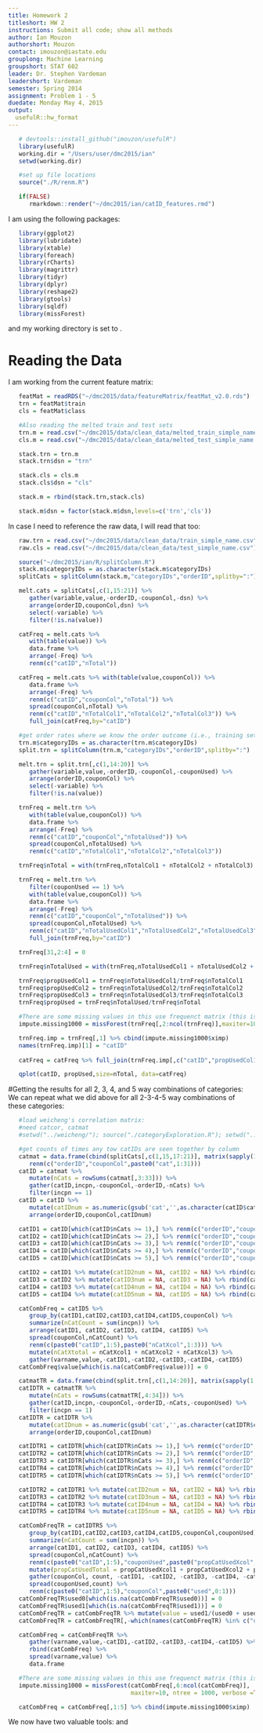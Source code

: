 ```yaml
---
title: Homework 2
titleshort: HW 2
instructions: Submit all code; show all methods
author: Ian Mouzon
authorshort: Mouzon
contact: imouzon@iastate.edu
grouplong: Machine Learning
groupshort: STAT 602
leader: Dr. Stephen Vardeman
leadershort: Vardeman
semester: Spring 2014
assignment: Problem 1 - 5
duedate: Monday May 4, 2015
output:
  usefulR::hw_format
---
```

<!--- # (R code (No Results in Document))-->
```r
   # devtools::install_github("imouzon/usefulR")
   library(usefulR)
   working.dir = "/Users/user/dmc2015/ian"
   setwd(working.dir)

   #set up file locations
   source("./R/renm.R")

   if(FALSE)
      rmarkdown::render("~/dmc2015/ian/catID_features.rmd")
```

I am using the following packages:
<!--- # (R code (No Results in Document))-->
```r
   library(ggplot2)
   library(lubridate)
   library(xtable)
   library(foreach)
   library(rCharts)
   library(magrittr)
   library(tidyr)
   library(dplyr)
   library(reshape2)
   library(gtools)
   library(sqldf)
   library(missForest)
```
and my working directory is set to \verb!dmc2015/ian!.

# Reading the Data
I am working from the current feature matrix:
<!---  readFeatMat: R code (Code in Document) -->
```r
   featMat = readRDS("~/dmc2015/data/featureMatrix/featMat_v2.0.rds")
   trn = featMat$train
   cls = featMat$class

   #Also reading the melted train and test sets
   trn.m = read.csv("~/dmc2015/data/clean_data/melted_train_simple_name.csv")
   cls.m = read.csv("~/dmc2015/data/clean_data/melted_test_simple_name.csv")

   stack.trn = trn.m
   stack.trn$dsn = "trn"

   stack.cls = cls.m
   stack.cls$dsn = "cls"

   stack.m = rbind(stack.trn,stack.cls)

   stack.m$dsn = factor(stack.m$dsn,levels=c('trn','cls'))
```

In case I need to reference the raw data, I will read that too:
<!---  readRaw: R code (Code in Document) -->
```r
   raw.trn = read.csv("~/dmc2015/data/clean_data/train_simple_name.csv")
   raw.cls = read.csv("~/dmc2015/data/clean_data/test_simple_name.csv")
```

<!--- (splitcols: R code (No Results in Document))-->
```r
   source("~/dmc2015/ian/R/splitColumn.R")
   stack.m$categoryIDs = as.character(stack.m$categoryIDs)
   splitCats = splitColumn(stack.m,"categoryIDs","orderID",splitby=":")

   melt.cats = splitCats[,c(1,15:21)] %>% 
      gather(variable,value,-orderID,-couponCol,-dsn) %>% 
      arrange(orderID,couponCol,dsn) %>%
      select(-variable) %>%
      filter(!is.na(value)) 

   catFreq = melt.cats %>% 
      with(table(value)) %>% 
      data.frame %>% 
      arrange(-Freq) %>% 
      renm(c("catID","nTotal"))

   catFreq = melt.cats %>% with(table(value,couponCol)) %>% 
      data.frame %>% 
      arrange(-Freq) %>% 
      renm(c("catID","couponCol","nTotal")) %>%
      spread(couponCol,nTotal) %>%
      renm(c("catID","nTotalCol1","nTotalCol2","nTotalCol3")) %>%
      full_join(catFreq,by="catID")

   #get order rates where we know the order outcome (i.e., training set)
   trn.m$categoryIDs = as.character(trn.m$categoryIDs)
   split.trn = splitColumn(trn.m,"categoryIDs","orderID",splitby=":")

   melt.trn = split.trn[,c(1,14:20)] %>% 
      gather(variable,value,-orderID,-couponCol,-couponUsed) %>% 
      arrange(orderID,couponCol) %>% 
      select(-variable) %>% 
      filter(!is.na(value))

   trnFreq = melt.trn %>% 
      with(table(value,couponCol)) %>% 
      data.frame %>% 
      arrange(-Freq) %>% 
      renm(c("catID","couponCol","nTotalUsed")) %>%
      spread(couponCol,nTotalUsed) %>%
      renm(c("catID","nTotalCol1","nTotalCol2","nTotalCol3"))

   trnFreq$nTotal = with(trnFreq,nTotalCol1 + nTotalCol2 + nTotalCol3)

   trnFreq = melt.trn %>% 
      filter(couponUsed == 1) %>% 
      with(table(value,couponCol)) %>% 
      data.frame %>% 
      arrange(-Freq) %>% 
      renm(c("catID","couponCol","nTotalUsed")) %>%
      spread(couponCol,nTotalUsed) %>%
      renm(c("catID","nTotalUsedCol1","nTotalUsedCol2","nTotalUsedCol3")) %>%
      full_join(trnFreq,by="catID")

   trnFreq[31,2:4] = 0

   trnFreq$nTotalUsed = with(trnFreq,nTotalUsedCol1 + nTotalUsedCol2 + nTotalUsedCol3)

   trnFreq$propUsedCol1 = trnFreq$nTotalUsedCol1/trnFreq$nTotalCol1
   trnFreq$propUsedCol2 = trnFreq$nTotalUsedCol2/trnFreq$nTotalCol2
   trnFreq$propUsedCol3 = trnFreq$nTotalUsedCol3/trnFreq$nTotalCol3
   trnFreq$propUsed = trnFreq$nTotalUsed/trnFreq$nTotal

   #There are some missing values in this use frequenct matrix (this is to be expected) I can impute the values using missForest
   impute.missing1000 = missForest(trnFreq[,2:ncol(trnFreq)],maxiter=10, ntree = 1000, verbose =TRUE, mtry = 5, replace = TRUE)

   trnFreq.imp = trnFreq[,1] %>% cbind(impute.missing1000$ximp)
   names(trnFreq.imp)[1] = "catID"
   
   catFreq = catFreq %>% full_join(trnFreq.imp[,c("catID","propUsedCol1","propUsedCol2","propUsedCol3","propUsed")],by="catID")  %>% arrange(catID)

   qplot(catID, propUsed,size=nTotal, data=catFreq)
```
#Getting the results for all 2, 3, 4, and 5 way combinations of categories:
We can repeat what we did above for all 2-3-4-5 way combinations of these categories:
```r
   #load weicheng's correlation matrix:
   #need catcor, catmat
   #setwd("../weicheng/"); source("./categoryExploration.R"); setwd("../ian/");

   #get counts of times any tow catIDs are seen together by column
   catmat = data.frame(cbind(splitCats[,c(1,15,17:21)], matrix(sapply(1:nrow(splitCats), function(i) as.numeric(paste0("cat",1:31) %in% splitCats[i,17:21])),byrow=TRUE,nrow=nrow(splitCats))))[,-(3:7)] %>% 
      renm(c("orderID","couponCol",paste0("cat",1:31))) 
   catID = catmat %>%  
      mutate(nCats = rowSums(catmat[,3:33])) %>%
      gather(catID,incpn,-couponCol,-orderID,-nCats) %>% 
      filter(incpn == 1) 
   catID = catID %>% 
      mutate(catIDnum = as.numeric(gsub('cat','',as.character(catID$catID)))) %>% 
      arrange(orderID,couponCol,catIDnum)

   catID1 = catID[which(catID$nCats >= 1),] %>% renm(c("orderID","couponCol","nCats","catID1","incpn","catID1num"))
   catID2 = catID[which(catID$nCats >= 2),] %>% renm(c("orderID","couponCol","nCats","catID2","incpn","catID2num")) %>% left_join(catID1[which(catID1$nCats > 1),],by=c("orderID","couponCol","nCats","incpn")) %>% filter(catID1num < catID2num)
   catID3 = catID[which(catID$nCats >= 3),] %>% renm(c("orderID","couponCol","nCats","catID3","incpn","catID3num")) %>% left_join(catID2[which(catID2$nCats > 2),],by=c("orderID","couponCol","nCats","incpn")) %>% filter(catID2num < catID3num)
   catID4 = catID[which(catID$nCats >= 4),] %>% renm(c("orderID","couponCol","nCats","catID4","incpn","catID4num")) %>% left_join(catID3[which(catID3$nCats > 3),],by=c("orderID","couponCol","nCats","incpn")) %>% filter(catID3num < catID4num)
   catID5 = catID[which(catID$nCats >= 5),] %>% renm(c("orderID","couponCol","nCats","catID5","incpn","catID5num")) %>% left_join(catID4[which(catID4$nCats > 4),],by=c("orderID","couponCol","nCats","incpn")) %>% filter(catID4num < catID5num) 

   catID2 = catID1 %>% mutate(catID2num = NA, catID2 = NA) %>% rbind(catID2)
   catID3 = catID2 %>% mutate(catID3num = NA, catID3 = NA) %>% rbind(catID3)
   catID4 = catID3 %>% mutate(catID4num = NA, catID4 = NA) %>% rbind(catID4)
   catID5 = catID4 %>% mutate(catID5num = NA, catID5 = NA) %>% rbind(catID5) %>% arrange(orderID,couponCol,catID5num,catID4num,catID3num,catID2num,catID1num)

   catCombFreq = catID5 %>% 
      group_by(catID1,catID2,catID3,catID4,catID5,couponCol) %>% 
      summarize(nCatCount = sum(incpn)) %>% 
      arrange(catID1, catID2, catID3, catID4, catID5) %>% 
      spread(couponCol,nCatCount) %>% 
      renm(c(paste0("catID",1:5),paste0("nCatXcol",1:3))) %>% 
      mutate(nCatXtotal = nCatXcol1 + nCatXcol2 + nCatXcol3) %>%
      gather(varname,value,-catID1,-catID2,-catID3,-catID4,-catID5)
   catCombFreq$value[which(is.na(catCombFreq$value))] = 0
```

```r
   catmatTR = data.frame(cbind(split.trn[,c(1,14:20)], matrix(sapply(1:nrow(split.trn), function(i) as.numeric(paste0("cat",1:31) %in% split.trn[i,16:20])),byrow=TRUE,nrow=nrow(split.trn))))[,-(4:8)] %>% renm(c("orderID","couponUsed","couponCol",paste0("cat",1:31))) 
   catIDTR = catmatTR %>%  
      mutate(nCats = rowSums(catmatTR[,4:34])) %>%
      gather(catID,incpn,-couponCol,-orderID,-nCats,-couponUsed) %>% 
      filter(incpn == 1) 
   catIDTR = catIDTR %>% 
      mutate(catIDnum = as.numeric(gsub('cat','',as.character(catIDTR$catID)))) %>% 
      arrange(orderID,couponCol,catIDnum)

   catIDTR1 = catIDTR[which(catIDTR$nCats >= 1),] %>% renm(c("orderID","couponUsed","couponCol","nCats","catID1","incpn","catID1num"))
   catIDTR2 = catIDTR[which(catIDTR$nCats >= 2),] %>% renm(c("orderID","couponUsed","couponCol","nCats","catID2","incpn","catID2num")) %>% left_join(catIDTR1[which(catIDTR1$nCats > 1),],by=c("orderID","couponUsed","couponCol","nCats","incpn")) %>% filter(catID1num < catID2num)
   catIDTR3 = catIDTR[which(catIDTR$nCats >= 3),] %>% renm(c("orderID","couponUsed","couponCol","nCats","catID3","incpn","catID3num")) %>% left_join(catIDTR2[which(catIDTR2$nCats > 2),],by=c("orderID","couponUsed","couponCol","nCats","incpn")) %>% filter(catID2num < catID3num)
   catIDTR4 = catIDTR[which(catIDTR$nCats >= 4),] %>% renm(c("orderID","couponUsed","couponCol","nCats","catID4","incpn","catID4num")) %>% left_join(catIDTR3[which(catIDTR3$nCats > 3),],by=c("orderID","couponUsed","couponCol","nCats","incpn")) %>% filter(catID3num < catID4num)
   catIDTR5 = catIDTR[which(catIDTR$nCats >= 5),] %>% renm(c("orderID","couponUsed","couponCol","nCats","catID5","incpn","catID5num")) %>% left_join(catIDTR4[which(catIDTR4$nCats > 4),],by=c("orderID","couponUsed","couponCol","nCats","incpn")) %>% filter(catID4num < catID5num) 

   catIDTR2 = catIDTR1 %>% mutate(catID2num = NA, catID2 = NA) %>% rbind(catIDTR2)
   catIDTR3 = catIDTR2 %>% mutate(catID3num = NA, catID3 = NA) %>% rbind(catIDTR3)
   catIDTR4 = catIDTR3 %>% mutate(catID4num = NA, catID4 = NA) %>% rbind(catIDTR4)
   catIDTR5 = catIDTR4 %>% mutate(catID5num = NA, catID5 = NA) %>% rbind(catIDTR5) %>% arrange(orderID,couponCol,catID5num,catID4num,catID3num,catID2num,catID1num)

   catCombFreqTR = catIDTR5 %>% 
      group_by(catID1,catID2,catID3,catID4,catID5,couponCol,couponUsed) %>% 
      summarize(nCatCount = sum(incpn)) %>% 
      arrange(catID1, catID2, catID3, catID4, catID5) %>% 
      spread(couponCol,nCatCount) %>% 
      renm(c(paste0("catID",1:5),"couponUsed",paste0("propCatUsedXcol",1:3))) %>% 
      mutate(propCatUsedTotal = propCatUsedXcol1 + propCatUsedXcol2 + propCatUsedXcol3) %>%
      gather(couponCol, count, -catID1, -catID2, -catID3, -catID4, -catID5, -couponUsed) %>%
      spread(couponUsed,count) %>%
      renm(c(paste0("catID",1:5),"couponCol",paste0("used",0:1))) 
   catCombFreqTR$used0[which(is.na(catCombFreqTR$used0))] = 0
   catCombFreqTR$used1[which(is.na(catCombFreqTR$used1))] = 0
   catCombFreqTR = catCombFreqTR %>% mutate(value = used1/(used0 + used1)) 
   catCombFreqTR = catCombFreqTR[,-which(names(catCombFreqTR) %in% c("used0","used1"))] %>% spread(couponCol,value)

   catCombFreq = catCombFreqTR %>% 
      gather(varname,value,-catID1,-catID2,-catID3,-catID4,-catID5) %>% 
      rbind(catCombFreq) %>% 
      spread(varname,value) %>% 
      data.frame

   #There are some missing values in this use frequenct matrix (this is to be expected) I can impute the values using missForest
   impute.missing1000 = missForest(catCombFreq[,6:ncol(catCombFreq)],
                                   maxiter=10, ntree = 1000, verbose =TRUE, mtry = 5, replace = TRUE)

   catCombFreq = catCombFreq[,1:5] %>% cbind(impute.missing1000$ximp)
```
We now have two valuable tools: \verb!catFreq! and \verb!catCombFreq!
<!---
```r
#   names(cntsXcat)
#   Xtest = data.frame(matrix(c(1,rep(0,30)),1,31))
#   names(Xtest) = names(catmat)[6:36]
#   extend.columns(Xtest, dcnts)
#   catFreq
#
#   pcorrmat = cor(catmat[,6:36])
#
#   #get counts of times any two catIDs are seen together
#   countMat = matrix(0,3*31,32)
#   for(i in 1:3){
#      for(j in 1:31){ 
#         for (k in (j+1):31){ 
#            row.j = (i-1)*31 + j
#            countMat[row.j,k] = sum(catmat[which(catmat[,32] == i),j]*catmat[which(catmat[,32] == i),k]) 
#         } 
#         countMat[row.j,32] = i
#      }
#   }
#
#   countData = as.data.frame(countMat)
#   names(countData) = c(paste0("cat",1:31),'couponCol')
#   countData$cols = rep(names(countData)[1:31],3)
#
#   countData = countData %>% 
#      gather(catID2,prop,-cols,-couponCol) %>%  
#      arrange(cols,catID2) %>% 
#      renm(c("couponCol","catID1","catID2","nTotal")) %>% 
#      unique %>% 
#      spread(couponCol,nTotal) %>%
#      renm(c("catID1","catID2","nTotalCol1","nTotalCol2","nTotalCol3"))
```
We now have a matrix identifying correlation between two categories and the number of times they occur.

We can get correlation matrix and count matrix for when coupons are being used as well:
```r
#   #get counts of times any tow catIDs are seen together IN THE TRAINING SET
#   catmatTR = matrix(0,nrow(split.trn),32)
#   for(i in 1:nrow(catmatTR)){
#      catmatTR[i,1:31] = as.numeric(paste0("cat",1:31) %in% split.trn[i,16:20])
#      catmatTR[i,32] = split.trn$couponCol[i]
#   }
#
#   pcorrmatTR = cor(catmatTR[,1:31])
#
#   #get counts of times any tow catIDs are seen together IN THE TRAINING SET
#   countMatTR = matrix(0,3*31,32)
#   for(i in 1:3){
#      for(j in 1:31){ 
#         for (k in (j+1):31){ 
#            row.j = (i-1)*31 + j
#            countMatTR[row.j,k] = sum(catmatTR[which(catmatTR[,32] == i),j]*catmatTR[which(catmatTR[,32] == i),k]) 
#         } 
#         countMatTR[row.j,32] = i
#      }
#   }
#
#   countDataTR = as.data.frame(countMatTR)
#   names(countDataTR) = c(paste0("cat",1:31),'couponCol')
#   countDataTR$cols = rep(names(countDataTR)[1:31],3)
#
#   countDataTR = countDataTR %>% 
#      gather(catID2,prop,-cols,-couponCol) %>%  
#      arrange(cols,catID2) %>% 
#      renm(c("couponCol","catID1","catID2","nTotal")) %>% 
#      unique %>% 
#      spread(couponCol,nTotal) %>%
#      renm(c("catID1","catID2","nTotalCol1","nTotalCol2","nTotalCol3"))
#
#
#   #do the same for when coupons are used
#   splitCatsUsedTR = split.trn[which(split.trn$couponUsed == 1),]
#
#   #get counts of times any tow catIDs are seen together IN THE UsedTRAINING SET
#   catmatUsedTR = matrix(0,nrow(splitCatsUsedTR),32)
#   for(i in 1:nrow(catmatUsedTR)){
#      catmatUsedTR[i,1:31] = as.numeric(paste0("cat",1:31) %in% splitCatsUsedTR[i,16:20])
#      catmatUsedTR[i,32] = splitCatsUsedTR$couponCol[i]
#   }
#
#   pcorrmatUsedTR = cor(catmatUsedTR[,1:31])
#
#   #get counts of times any tow catIDs are seen together IN THE UsedTRAINING SET
#   countMatUsedTR = matrix(0,3*31,32)
#   for(i in 1:3){
#      for(j in 1:31){ 
#         for (k in (j+1):31){ 
#            row.j = (i-1)*31 + j
#            countMatUsedTR[row.j,k] = sum(catmatUsedTR[which(catmatUsedTR[,32] == i),j]*catmatUsedTR[which(catmatUsedTR[,32] == i),k]) 
#         } 
#         countMatUsedTR[row.j,32] = i
#      }
#   }
#
#   countUsedData = as.data.frame(countMatUsedTR)
#   names(countUsedData) = c(paste0("cat",1:31),'couponCol')
#   countUsedData$cols = rep(names(countUsedData)[1:31],3)
#
#   countUsedData = countUsedData %>% 
#      gather(catID2,propUsed,-cols,-couponCol) %>%  
#      arrange(cols,catID2) %>% 
#      renm(c("couponCol","catID1","catID2","nUsed")) %>% 
#      unique %>% 
#      spread(couponCol,nUsed) %>%
#      renm(c("catID1","catID2","nUsedCol1","nUsedCol2","nUsedCol3"))
#
#   countDataTR$nTotal = with(countDataTR,nTotalCol1 + nTotalCol2 + nTotalCol3)
#   countUsedData$nUsed = with(countUsedData,nUsedCol1 + nUsedCol2 + nUsedCol3)
#
#   propTable = countDataTR %>% full_join(countUsedData,by=c("catID1","catID2"))
#
#   propTable$propUsedCol1 = with(propTable,nUsedCol1/nTotalCol1)
#   propTable$propUsedCol2 = with(propTable,nUsedCol2/nTotalCol2)
#   propTable$propUsedCol3 = with(propTable,nUsedCol3/nTotalCol3)
#   propTable$propUsed = with(propTable,nUsed/nTotal)
#
#   countData$nTotal = with(countData,nTotalCol1 + nTotalCol2 + nTotalCol3)
#
#   dogFreq = countData %>% full_join(propTable[,c("catID1","catID2","propUsedCol1", "propUsedCol2", "propUsedCol3", "propUsed")],by=c("catID1","catID2"))
#   dogFreq = dogFreq %>% filter(nTotal > 0)
#
#   qplot(catID1,catID2,color=nTotal,size=propUsed,data=dogFreq)
```

We can save this output:
```r
#   saveRDS(catFreq,file="../features/feature_files/one-way_categoricalProportions.rds")
#   saveRDS(dogFreq,file="../features/feature_files/two-way_categoricalProportions.rds")
```
-->
